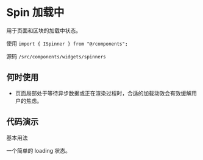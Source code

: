 # Spin 加载中

用于页面和区块的加载中状态。

使用 `import { ISpinner } from "@/components";`

源码 `/src/components/widgets/spinners`

## 何时使用

* 页面局部处于等待异步数据或正在渲染过程时，合适的加载动效会有效缓解用户的焦虑。

## 代码演示

基本用法

一个简单的 loading 状态。

<code src='@cases/spinner' />